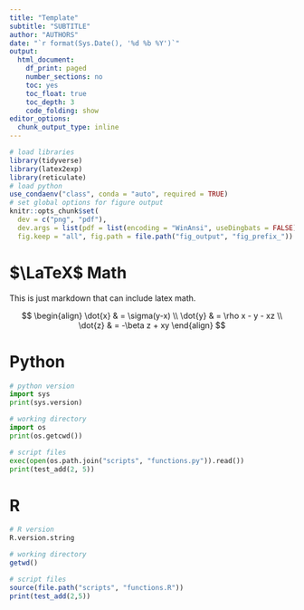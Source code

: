 ```yaml
---
title: "Template"
subtitle: "SUBTITLE"
author: "AUTHORS"
date: "`r format(Sys.Date(), '%d %b %Y')`"
output:
  html_document: 
    df_print: paged
    number_sections: no
    toc: yes
    toc_float: true
    toc_depth: 3
    code_folding: show
editor_options:
  chunk_output_type: inline
---
```


```r
# load libraries
library(tidyverse) 
library(latex2exp)
library(reticulate)
# load python
use_condaenv("class", conda = "auto", required = TRUE)
# set global options for figure output
knitr::opts_chunk$set(
  dev = c("png", "pdf"), 
  dev.args = list(pdf = list(encoding = "WinAnsi", useDingbats = FALSE)),
  fig.keep = "all", fig.path = file.path("fig_output", "fig_prefix_"))
```

# $\LaTeX$ Math

This is just markdown that can include latex math.

$$
\begin{align}
\dot{x} & = \sigma(y-x) \\
\dot{y} & = \rho x - y - xz \\
\dot{z} & = -\beta z + xy
\end{align}
$$

# Python

```python
# python version
import sys
print(sys.version)
```

```python
# working directory
import os
print(os.getcwd())
```

```python
# script files
exec(open(os.path.join("scripts", "functions.py")).read())
print(test_add(2, 5))
```

# R

```r
# R version
R.version.string
```

```r
# working directory
getwd()
```

```r
# script files
source(file.path("scripts", "functions.R"))
print(test_add(2,5))
```

